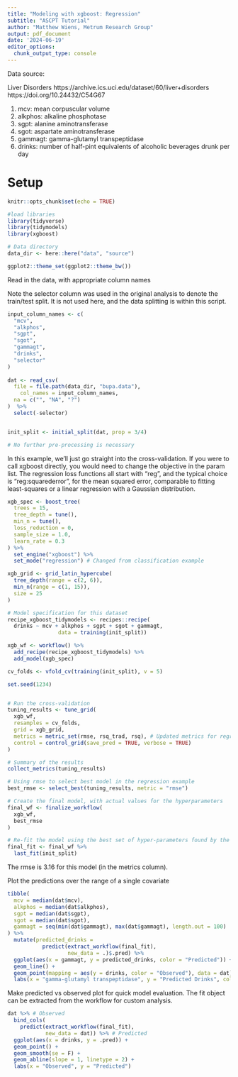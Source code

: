 ```yaml
---
title: "Modeling with xgboost: Regression"
subtitle: "ASCPT Tutorial"
author: "Matthew Wiens, Metrum Research Group"
output: pdf_document
date: '2024-06-19'
editor_options: 
  chunk_output_type: console
---
```


Data source: 

Liver Disorders
https://archive.ics.uci.edu/dataset/60/liver+disorders
https://doi.org/10.24432/C54G67

1. mcv: mean corpuscular volume
2. alkphos: alkaline phosphotase
3. sgpt: alanine aminotransferase
4. sgot: aspartate aminotransferase
5. gammagt: gamma-glutamyl transpeptidase
6. drinks: number of half-pint equivalents of alcoholic beverages drunk per day


# Setup


```r
knitr::opts_chunk$set(echo = TRUE)

#load libraries 
library(tidyverse)
library(tidymodels)
library(xgboost)

# Data directory
data_dir <- here::here("data", "source")

ggplot2::theme_set(ggplot2::theme_bw())
```

Read in the data, with appropriate column names

Note the selector column was used in the original analysis to denote the train/test split. It is not used here, and the data splitting is within this script.

```R

input_column_names <- c(
  "mcv",
  "alkphos",
  "sgpt",
  "sgot",
  "gammagt",
  "drinks",
  "selector"
) 
  
dat <- read_csv(
  file = file.path(data_dir, "bupa.data"),
    col_names = input_column_names,
  na = c("", "NA", "?")
)  %>% 
  select(-selector)



```


```R

init_split <- initial_split(dat, prop = 3/4)

# No further pre-processing is necessary

```

In this example, we'll just go straight into the cross-validation. If you were to call xgboost directly, you would need to change the objective in the param list. The regression loss functions all start with "reg", and the typical choice is "reg:squarederror", for the mean squared error, comparable to fitting least-squares or a linear regression with a Gaussian distribution. 

```R
xgb_spec <- boost_tree(
  trees = 15,
  tree_depth = tune(),
  min_n = tune(),
  loss_reduction = 0,        
  sample_size = 1.0, 
  learn_rate = 0.3      
) %>%
  set_engine("xgboost") %>%
  set_mode("regression") # Changed from classification example

xgb_grid <- grid_latin_hypercube(
  tree_depth(range = c(2, 6)),
  min_n(range = c(1, 15)),
  size = 25
)

# Model specification for this dataset
recipe_xgboost_tidymodels <- recipes::recipe(
  drinks ~ mcv + alkphos + sgpt + sgot + gammagt,
                data = training(init_split)) 

xgb_wf <- workflow() %>%
  add_recipe(recipe_xgboost_tidymodels) %>%
  add_model(xgb_spec)

cv_folds <- vfold_cv(training(init_split), v = 5)

set.seed(1234)


# Run the cross-validation
tuning_results <- tune_grid(
  xgb_wf,
  resamples = cv_folds,
  grid = xgb_grid,
  metrics = metric_set(rmse, rsq_trad, rsq), # Updated metrics for regression
  control = control_grid(save_pred = TRUE, verbose = TRUE)
)

# Summary of the results
collect_metrics(tuning_results)

# Using rmse to select best model in the regression example
best_rmse <- select_best(tuning_results, metric = "rmse")

# Create the final model, with actual values for the hyperparameters 
final_wf <- finalize_workflow(
  xgb_wf,
  best_rmse
)

# Re-fit the model using the best set of hyper-parameters found by the cross-validation
final_fit <- final_wf %>%
  last_fit(init_split) 
```

The rmse is 3.16 for this model (in the metrics column).

Plot the predictions over the range of a single covariate

```R

tibble(
  mcv = median(dat$mcv),
  alkphos = median(dat$alkphos),
  sgpt = median(dat$sgpt),
  sgot = median(dat$sgot),
  gammagt = seq(min(dat$gammagt), max(dat$gammagt), length.out = 100)
) %>%
  mutate(predicted_drinks = 
           predict(extract_workflow(final_fit),
                   new_data = .)$.pred) %>%
  ggplot(aes(x = gammagt, y = predicted_drinks, color = "Predicted")) +
  geom_line() +
  geom_point(mapping = aes(y = drinks, color = "Observed"), data = dat) +
  labs(x = "gamma-glutamyl transpeptidase", y = "Predicted Drinks", color = "Data")

```


Make predicted vs observed plot for quick model evaluation. The fit object can be extracted from the workflow for custom analysis.

```R

dat %>% # Observed
  bind_cols(
    predict(extract_workflow(final_fit),
            new_data = dat)) %>% # Predicted
  ggplot(aes(x = drinks, y = .pred)) +
  geom_point() +
  geom_smooth(se = F) +
  geom_abline(slope = 1, linetype = 2) +
  labs(x = "Observed", y = "Predicted")
```